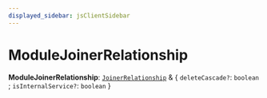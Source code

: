```yaml
---
displayed_sidebar: jsClientSidebar
---
```



# ModuleJoinerRelationship

 **ModuleJoinerRelationship**: [`JoinerRelationship`](../../internal-1/types/internal.internal-1.JoinerRelationship.mdx) & { `deleteCascade?`: `boolean` ; `isInternalService?`: `boolean`  }
